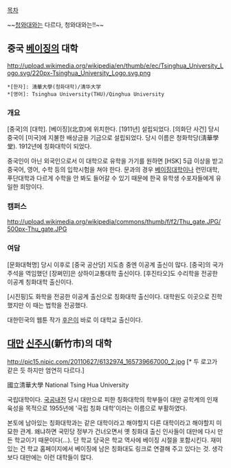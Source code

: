 [[목차]]

~~[[청와대]]와는 다르다, 청와대와는!!~~

== 중국 [[베이징]]의 대학 ==
http://upload.wikimedia.org/wikipedia/en/thumb/e/ec/Tsinghua_University_Logo.svg/220px-Tsinghua_University_Logo.svg.png

 *[한자]: 淸華大學(청화대학)/清华大学
 *[영어]: Tsinghua University(THU)/Qinghua University

=== 개요 ===

[중국]의 [대학]. [베이징](北京)에 위치한다. [1911년] 설립되었다. [의화단 사건] 당시 중국이 [미국]에 지불한 배상금을 기금으로 설립되었다. 당시 이름은 청화학당(淸華學堂). 1912년에 칭화대학이 되었다.

중국인이 아닌 외국인으로서 이 대학으로 유학을 가기를 원하면 [HSK] 5급 이상을 받고 중국어, 영어, 수학 등의 입학시험을 쳐야 한다. 문과의 경우 [[베이징대학]]이나 런민대학, 푸단대학과 다르게 수학을 안 봐도 들어갈 수 있기 때문에 한국 유학생 수포자들에게 유일한 희망이다.
=== 캠퍼스 ===

http://upload.wikimedia.org/wikipedia/commons/thumb/f/f2/Thu_gate.JPG/500px-Thu_gate.JPG

=== 여담 ===

[문화대혁명] 당시 이후로 [중국 공산당] 지도층 중엔 이공계 출신이 많다. [중국]의 국가주석을 역임했던 [장쩌민]은 상하이교통대학 출신이다. [후진타오]도 수리학을 전공한 이공계 칭화대학 출신이다.

[시진핑]도 화학을 전공한 이공계 출신으로 칭화대학 출신이다. 대학원도 이곳으로 진학했지만 이 때는 법학을 전공했다.

대한민국의 웹툰 작가 [[후은]]이 바로 이 대학교 출신이다.

== [[대만]] [[신주시]](新竹市)의 대학 ==
http://pic15.nipic.com/20110627/6132974_165739667000_2.jpg
[* 두 로고가 같은 듯 하지만 엄연히 다르다.]

國立清華大學
National Tsing Hua University

국립대학이다. [[국공내전]] 당시 대만으로 피한 칭화대학의 학부들이 대만 공학계의 인재 육성을 목적으로 1955년에 '국립 칭화 대학'이라는 이름으로 부활하였다.

본토에 남아있는 칭화대학과는 같은 대학이라고 해야할지 다른 대학이라고 해야할지 미묘한 관계. 왜냐하면 국민당 정부가 건너오면서 옛 칭화대 출신 인사들이 대만에 다시 만든 학교이기 때문이다(...). 단 학교 당국은 학교 역사에 베이징 시절을 포함시킨다. 재미있는 건 학교 홈페이지에서 베이징에 남은 칭화대도 링크로 연결해 주고 있다는 것. 생각보다 대만에는 이런 대학들이 많다.
